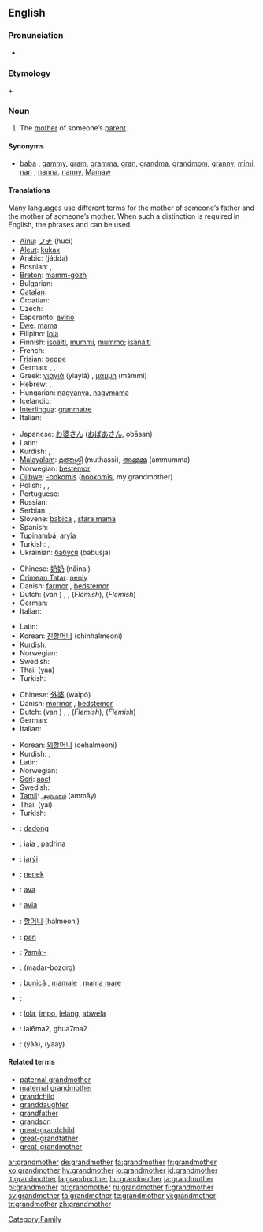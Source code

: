==English==

===Pronunciation===
*{{audio|en-us-grandmother.ogg|Audio (US)}}

===Etymology===
{{term|grand}} + {{term|mother}}

===Noun===
{{wikipedia}}
{{en-noun}}

# The [[mother]] of someone’s [[parent]].

====Synonyms====
* {{sense|mother of someone’s parent}} [[baba]] {{qualifier|loanword from Eastern Europe}}, [[gammy]], [[gram]], [[gramma]], [[gran]], [[grandma]], [[grandmom]], [[granny]], [[mimi]], [[nan]] {{qualifier|British slang}}, [[nanna]], [[nanny]], [[Mamaw]]

====Translations====
Many languages use different terms for the mother of someone’s father and the mother of someone’s mother.  When such a distinction is required in English, the phrases {{term|maternal grandmother||mother of one’s mother}} and {{term|paternal grandmother||mother of one’s father}} can be used.

{{trans-top|mother of someone’s parent}}
* [[Ainu]]: [[フチ]] (huci)
* [[Aleut]]: [[kukax]]
* Arabic: {{ARchar|[[جدة]]}} (jádda) {{f}}
* Bosnian: {{t-|bs|nena|f}}, {{t-|bs|baba|f}}
* [[Breton]]: [[mamm-gozh]] {{f}}
* Bulgarian: {{t+|bg|баба|f|tr=baba|sc=Cyrl}}
* [[Catalan]]: {{t|ca|àvia|f}}
* Croatian: {{t+|hr|baba|f}}
* Czech: {{t-|cs|babička|f}}
* Esperanto: [[avino]]
* [[Ewe]]: [[mama]]
* Filipino: [[lola]]
* Finnish: [[isoäiti]], [[mummi]], [[mummo]]; [[isänäiti]]
* French: {{t+|fr|grand-mère|f}}
* [[Frisian]]: [[beppe]] {{f}}
* German: {{t+|de|Großmutter|f}}, {{t|de|Omi|f}}, {{t+|de|Oma|f}}
* Greek: [[γιαγιά]] (yiayiá) {{f}}, [[μάμμη]] (mámmi) {{f}}
* Hebrew: {{t|he|סבה|f|alt=סָבָה|sc=Hebr}}, {{t-|he|סבתא|f|alt=סָבְתָא|sc=Hebr}}
* Hungarian: [[nagyanya]], [[nagymama]]
* Icelandic: {{t+|is|amma}}
* [[Interlingua]]: [[granmatre]]
* Italian: {{t+|it|nonna|f}}
{{trans-mid}}
* Japanese: [[お婆さん]] ([[おばあさん]], obāsan)
* Latin: {{t|la|avia|f}}
* Kurdish: {{KUchar|[[داپیر]]}}, {{KUchar|[[داپیره‌]]}} {{f}}
* [[Malayalam]]: [[മുത്തശ്ശി]] (muthassi), [[അമ്മുമ്മ]] (ammumma)
* Norwegian: [[bestemor]]
* [[Ojibwe]]: [[-ookomis]] ([[nookomis]], my grandmother)
* Polish: {{t+|pl|babcia|f}}, {{t+|pl|babka|f}}, {{t|pl|babunia|f}} {{qualifier|diminutive}}
* Portuguese: {{t+|pt|avó|f}}
* Russian: {{t+|ru|бабушка|f|tr=bábuška|sc=Cyrl}}
* Serbian: {{t+|sr|баба|f|sc=Cyrl}}, {{t-|sr|baba|f}}
* Slovene: [[babica]] {{f}}, [[stara mama]] {{f}}
* Spanish: {{t+|es|abuela|f}}
* [[Tupinambá]]: [[aryîa]]
* Turkish: {{t|tr|büyükanne}}, {{t+|tr|nine}}
* Ukrainian: [[бабуся]] (babusja) {{f}}
{{trans-bottom}}

{{trans-top|paternal grandmother}}
* Chinese: [[奶奶]] (nǎinai)
* [[Crimean Tatar]]: [[neniy]]
* Danish: [[farmor]] {{c}}, [[bedstemor]] {{c}}
* Dutch: {{t+|nl|grootmoeder}} (van {{t|nl|vaderszijde}}) {{f}}, {{t+|nl|oma|f}}, {{t|nl|bomma|f}} (''Flemish''), {{t|nl|bonbonneke|n}} (''Flemish'')
* German: {{t+|de|Großmutter}} {{t|de|väterlicherseits}}
* Italian: {{t|it|nonna paterna|f}}
{{trans-mid}}
* Latin: {{t|la|avia paternis|f}}
* Korean: [[친할머니]] (chinhalmeoni)
* Kurdish: {{KUchar|[[نه‌نه‌]]}} {{f}}
* Norwegian: {{t-|no|farmor}}
* Swedish: {{t+|sv|farmor|c}}
* Thai: {{THchar|[[ย่า]]}} (yaa)
* Turkish: {{t|tr|babaanne}}
{{trans-bottom}}

{{trans-top|maternal grandmother}}
* Chinese: [[外婆]] (wàipó)
* Danish: [[mormor]] {{c}}, [[bedstemor]] {{c}}
* Dutch: {{t+|nl|grootmoeder}} (van {{t|nl|moederszijde}}) {{f}}, {{t+|nl|oma|f}}, {{t|nl|bomma|f}} (''Flemish''), {{t|nl|bonbonneke|n}} (''Flemish'')
* German: {{t+|de|Großmutter}} {{t|de|mütterlicherseits}} {{f}}
* Italian: {{t|it|nonna materna|f}}
{{trans-mid}}
* Korean: [[외할머니]] (oehalmeoni)
* Kurdish: {{KUchar|[[داپیر]]}}, {{KUchar|[[داپیره‌]]}} {{f}}
* Latin: {{t|la|avia maternis|f}}
* Norwegian: {{t-|no|mormor}}
* [[Seri]]: [[aact]]
* Swedish: {{t+|sv|mormor|c}}
* [[Tamil]]: [[அம்மாய்]] (ammāy)
* Thai: {{THchar|[[ยาย]]}} (yai)
* Turkish: {{t|tr|anneanne}}
{{trans-bottom}}

{{ttbc-top}}
*{{ttbc|Balinese}}: [[dadong]]
*{{ttbc|Catalan}}: [[iaia]] {{f}}, [[padrina]] {{f}}
*{{ttbc|Guaraní}}: [[jarýi]]
*{{ttbc|Indonesian}}: [[nenek]]
*{{ttbc|Interlingua}}: [[ava]]
*{{ttbc|Latin}}: [[avia]]
{{trans-mid}}
*{{ttbc|Korean}}: [[할머니]] (halmeoni)
*{{ttbc|Malay}}: [[pan]]
*{{ttbc|Central Sierra Miwok}}: [[ʔamáˑ-]]
*{{ttbc|Persian}}: {{FAchar|[[مادربزرگ]]}} (madar-bozorg)
*{{ttbc|Romanian}}: [[bunică]] {{f}}, [[mamaie]] {{f}}, [[mama mare]] {{f}}
*{{ttbc|Slovak}}: {{baba}} {{f}}
*{{ttbc|Tagalog}}: [[lola]], [[impo]], [[lelang]], [[abwela]]
*{{ttbc|Teochew}}: lai6ma2, ghua7ma2
*{{ttbc|Thai}}: {{THchar|[[ย่า]]}} (yàà), {{THchar|[[ยาย]]}} (yaay)
{{trans-bottom}}

====Related terms====
*[[paternal grandmother]]
*[[maternal grandmother]]
*[[grandchild]]
*[[granddaughter]]
*[[grandfather]]
*[[grandson]]
*[[great-grandchild]]
*[[great-grandfather]]
*[[great-grandmother]]

[[Category:Family]]

[[ar:grandmother]]
[[de:grandmother]]
[[fa:grandmother]]
[[fr:grandmother]]
[[ko:grandmother]]
[[hy:grandmother]]
[[io:grandmother]]
[[id:grandmother]]
[[it:grandmother]]
[[la:grandmother]]
[[hu:grandmother]]
[[ja:grandmother]]
[[pl:grandmother]]
[[pt:grandmother]]
[[ru:grandmother]]
[[fi:grandmother]]
[[sv:grandmother]]
[[ta:grandmother]]
[[te:grandmother]]
[[vi:grandmother]]
[[tr:grandmother]]
[[zh:grandmother]]